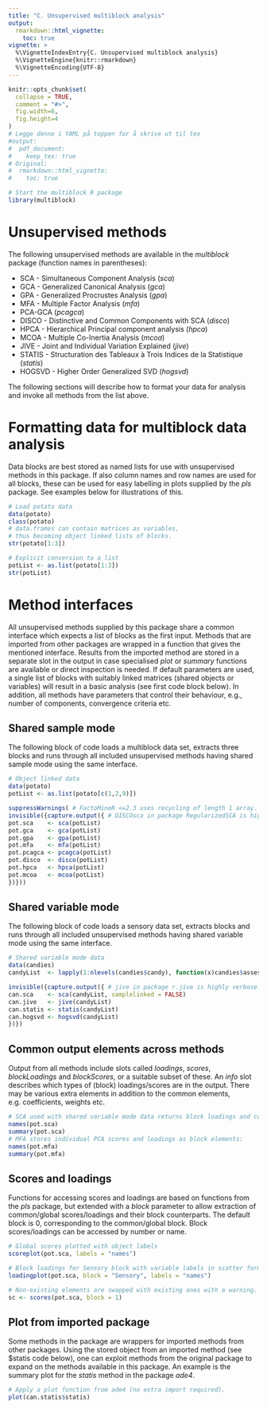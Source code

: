 ```yaml
---
title: "C. Unsupervised multiblock analysis"
output: 
  rmarkdown::html_vignette:
    toc: true
vignette: >
  %\VignetteIndexEntry{C. Unsupervised multiblock analysis}
  %\VignetteEngine{knitr::rmarkdown}
  %\VignetteEncoding{UTF-8}
---
```


```r
knitr::opts_chunk$set(
  collapse = TRUE,
  comment = "#>",
  fig.width=6, 
  fig.height=4
)
# Legge denne i YAML på toppen for å skrive ut til tex
#output: 
#  pdf_document: 
#    keep_tex: true
# Original:
#  rmarkdown::html_vignette:
#    toc: true
```

```r
# Start the multiblock R package
library(multiblock)
```

# Unsupervised methods

The following unsupervised methods are available in the _multiblock_ package (function names in parentheses):

* SCA - Simultaneous Component Analysis (_sca_)
* GCA - Generalized Canonical Analysis (_gca_)
* GPA - Generalized Procrustes Analysis (_gpa_)
* MFA - Multiple Factor Analysis (_mfa_)
* PCA-GCA (_pcagca_)
* DISCO - Distinctive and Common Components with SCA (_disco_)
* HPCA - Hierarchical Principal component analysis (_hpca_)
* MCOA - Multiple Co-Inertia Analysis (_mcoa_)
* JIVE - Joint and Individual Variation Explained (_jive_)
* STATIS - Structuration des Tableaux à Trois Indices de la Statistique (_statis_)
* HOGSVD - Higher Order Generalized SVD (_hogsvd_)

The following sections will describe how to format your data for analysis and invoke all methods from the list above.


# Formatting data for multiblock data analysis

Data blocks are best stored as named lists for use with unsupervised methods in
this package. If also column names and row names are used for all blocks, these
can be used for easy labelling in plots supplied by the _pls_ package. See 
examples below for illustrations of this.

```r
# Load potato data
data(potato)
class(potato)
# data.frames can contain matrices as variables, 
# thus becoming object linked lists of blocks.
str(potato[1:3])

# Explicit conversion to a list
potList <- as.list(potato[1:3])
str(potList)
```


# Method interfaces

All unsupervised methods supplied by this package share a common interface which expects a list of blocks as the first input. Methods that are imported from other packages are wrapped in a function that gives the mentioned interface. Results from the imported method are stored in a separate slot in the output in case specialised _plot_ or _summary_ functions are available or direct inspection is needed. If default parameters are used, a single list of blocks with suitably linked matrices (shared objects or variables) will result in a basic analysis (see first code block below). In addition, all methods have parameters that control their behaviour, e.g., number of components, convergence criteria etc.

## Shared sample mode

The following block of code loads a multiblock data set, extracts three blocks and runs through all included unsupervised methods having shared sample mode using the same interface. 

```r
# Object linked data
data(potato)
potList <- as.list(potato[c(1,2,9)])

suppressWarnings( # FactoMineR <=2.3 uses recycling of length 1 array.
invisible({capture.output({ # DISCOsca in package RegularizedSCA is highly verbose.
pot.sca    <- sca(potList)
pot.gca    <- gca(potList)
pot.gpa    <- gpa(potList)
pot.mfa    <- mfa(potList)
pot.pcagca <- pcagca(potList)
pot.disco  <- disco(potList)
pot.hpca   <- hpca(potList)
pot.mcoa   <- mcoa(potList)
})}))
```

## Shared variable mode

The following block of code loads a sensory data set, extracts blocks and runs through all included unsupervised methods having shared variable mode using the same interface. 

```r
# Shared variable mode data
data(candies)
candyList  <- lapply(1:nlevels(candies$candy), function(x)candies$assessment[candies$candy==x,])

invisible({capture.output({ # jive in package r.jive is highly verbose.
can.sca    <- sca(candyList, samplelinked = FALSE)
can.jive   <- jive(candyList)
can.statis <- statis(candyList)
can.hogsvd <- hogsvd(candyList)
})})
```

## Common output elements across methods

Output from all methods include slots called _loadings_, _scores_, _blockLoadings_
and _blockScores_, or a suitable subset of these. An _info_ slot describes which
types of (block) loadings/scores are in the output. There may be various extra
elements in addition to the common elements, e.g. coefficients, weights etc.

```r
# SCA used with shared variable mode data returns block loadings and common scores:
names(pot.sca)
summary(pot.sca)
# MFA stores individual PCA scores and loadings as block elements:
names(pot.mfa)
summary(pot.mfa)
```

## Scores and loadings

Functions for accessing scores and loadings are based on functions
from the _pls_ package, but extended with a _block_ parameter to
allow extraction of common/global scores/loadings and their block
counterparts. The default block is 0, corresponding to the common/global
block. Block scores/loadings can be accessed by number or name.

```r
# Global scores plotted with object labels
scoreplot(pot.sca, labels = "names")
```

```r
# Block loadings for Sensory block with variable labels in scatter format
loadingplot(pot.sca, block = "Sensory", labels = "names")
```


```r
# Non-existing elements are swapped with existing ones with a warning.
sc <- scores(pot.sca, block = 1)
```


## Plot from imported package

Some methods in the package are wrappers for imported methods from other
packages. Using the stored object from an imported method (see \$statis code below), one can
exploit methods from the original package to expand on the
methods available in this package. An example is the summary
plot for the _statis_ method in the package _ade4_.

```r
# Apply a plot function from ade4 (no extra import required).
plot(can.statis$statis)
```



<!-- # Simultaenous Component Analysis - SCA -->

<!-- SCA will be demonstrated using sensory wine data. -->

<!-- ## Modelling -->

<!-- An SCA model with three blocks and 4 components is fitted. -->

<!-- ```{r} -->
<!-- data(wine) -->
<!-- sc <- sca(wine[c('Smell at rest', 'View', 'Smell after shaking')], ncomp = 4) -->
<!-- print(sc) -->
<!-- ``` -->

<!-- ## Loadings and scores -->

<!-- When extracting loadings and scores from an _sca_, one of them will be a list depending on sample or variable linking. The Wine data are sample linked, i.e. there are several loading blocks. -->

<!-- ```{r} -->
<!-- # Extract and plot loadings -->
<!-- loads <- loadings(sc, 'View') -->
<!-- plot(loads)#[['View']]) -->
<!-- # or -->
<!-- plot(loadings(sc, 'View')) -->
<!-- #plot(blockLoadings(sc, 'View')) -->

<!-- # Plot scores -->
<!-- scoreplot(sc) -->
<!-- ``` -->

